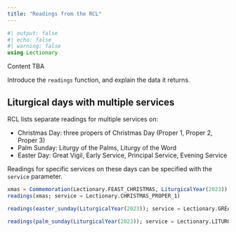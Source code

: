 ```yaml
---
title: "Readings from the RCL"
---
```


```julia
#| output: false
#| echo: false
#| warning: false
using Lectionary
```


:::{.callout-caution}
Content TBA
:::

Introduce the `readings` function, and explain the data it returns.


## Liturgical days with multiple services

RCL lists separate readings for multiple services on:

- Christmas Day: three propers of Christmas Day (Proper 1, Proper 2, Proper 3)
- Palm Sunday: Liturgy of the Palms, Liturgy of the Word
- Easter Day: Great Vigil, Early Service, Principal Service, Evening Service

Readings for specific services on these days can be specified with the `service` parameter.

```julia
xmas = Commemoration(Lectionary.FEAST_CHRISTMAS, LiturgicalYear(2023))
readings(xmas; service = Lectionary.CHRISTMAS_PROPER_1)
```


```julia
readings(easter_sunday(LiturgicalYear(2023)); service = Lectionary.GREAT_VIGIL)
```

```julia
readings(palm_sunday(LiturgicalYear(2023)); service = Lectionary.LITURGY_OF_PALMS)
```